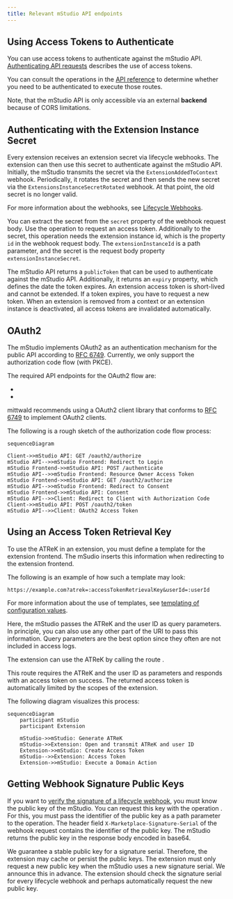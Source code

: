 ```yaml
---
title: Relevant mStudio API endpoints
---
```



## Using Access Tokens to Authenticate

You can use access tokens to authenticate against the mStudio API.
[Authenticating API requests](../../../api/intro#authenticating-requests) describes the use of access tokens.

You can consult the operations in the [API reference](../../../reference/) to determine whether you need to be authenticated to execute those routes.

Note, that the mStudio API is only accessible via an external **backend** because of CORS limitations.

## Authenticating with the Extension Instance Secret

Every extension receives an extension secret via lifecycle webhooks.
The extension can then use this secret to authenticate against the mStudio API.
Initially, the mStudio transmits the secret via the `ExtensionAddedToContext` webhook.
Periodically, it rotates the secret and then sends the new secret via the `ExtensionsInstanceSecretRotated` webhook.
At that point, the old secret is no longer valid.

For more information about the webhooks, see [Lifecycle Webhooks](../webhooks).

You can extract the secret from the `secret` property of the webhook request body.
Use the operation <OperationLink operation="extension-authenticate-instance" /> to request an access token.
Additionally to the secret, this operation needs the extension instance id, which is the property `id` in the webhook request body.
The `extensionInstanceId` is a path parameter, and the secret is the request body property `extensionInstanceSecret`.

The mStudio API returns a `publicToken` that can be used to authenticate against the mStudio API.
Additionally, it returns an `expiry` property, which defines the date the token expires.
An extension access token is short-lived and cannot be extended.
If a token expires, you have to request a new token.
When an extension is removed from a context or an extension instance is deactivated, all access tokens are invalidated automatically.

## OAuth2

The mStudio implements OAuth2 as an authentication mechanism for the public API according to [RFC 6749](https://tools.ietf.org/html/rfc6749).
Currently, we only support the authorization code flow (with PKCE).

The required API endpoints for the OAuth2 flow are:

- <OperationLink operation="user-oauth-get-authorization" />
- <OperationLink operation="user-oauth-retrieve-access-token" />

mittwald recommends using a OAuth2 client library that conforms to [RFC 6749](https://tools.ietf.org/html/rfc6749) to implement OAuth2 clients.

The following is a rough sketch of the authorization code flow process:

```mermaid
sequenceDiagram

Client->>mStudio API: GET /oauth2/authorize
mStudio API-->>mStudio Frontend: Redirect to Login
mStudio Frontend->>mStudio API: POST /authenticate
mStudio API-->>mStudio Frontend: Resource Owner Access Token
mStudio Frontend->>mStudio API: GET /oauth2/authorize
mStudio API-->>mStudio Frontend: Redirect to Consent
mStudio Frontend->>mStudio API: Consent
mStudio API-->>Client: Redirect to Client with Authorization Code
Client->>mStudio API: POST /oauth2/token
mStudio API-->>Client: OAuth2 Access Token

```

## Using an Access Token Retrieval Key

To use the ATReK in an extension, you must define a template for the extension frontend.
The mSudio inserts this information when redirecting to the extension frontend.

The following is an example of how such a template may look:

```
https://example.com?atrek=:accessTokenRetrievalKey&userId=:userId
```

For more information about the use of templates, see [templating of configuration values](../../overview/concepts/templating).

Here, the mStudio passes the ATReK and the user ID as query parameters.
In principle, you can also use any other part of the URI to pass this information.
Query parameters are the best option since they often are not included in access logs.

The extension can use the ATReK by calling the route <OperationLink operation="user-authenticate-with-access-token-retrieval-key" />.

This route requires the ATReK and the user ID as parameters and responds with an access token on success.
The returned access token is automatically limited by the scopes of the extension.

The following diagram visualizes this process:

```mermaid
sequenceDiagram
    participant mStudio
    participant Extension

    mStudio->>mStudio: Generate ATReK
    mStudio->>Extension: Open and transmit ATReK and user ID
    Extension->>mStudio: Create Access Token
    mStudio-->>Extension: Access Token
    Extension->>mStudio: Execute a Domain Action

```

## Getting Webhook Signature Public Keys

If you want to [verify the signature of a lifecycle webhook](../webhooks#validierung-von-lifecycle-webhooks), you must know the public key of the mStudio.
You can request this key with the operation <OperationLink operation="extension-get-public-key" />.
For this, you must pass the identifier of the public key as a path parameter to the operation.
The header field `X-Marketplace-Signature-Serial` of the webhook request contains the identifier of the public key.
The mStudio returns the public key in the response body encoded in base64.

We guarantee a stable public key for a signature serial.
Therefore, the extension may cache or persist the public keys.
The extension must only request a new public key when the mStudio uses a new signature serial.
We announce this in advance.
The extension should check the signature serial for every lifecycle webhook and perhaps automatically request the new public key.
